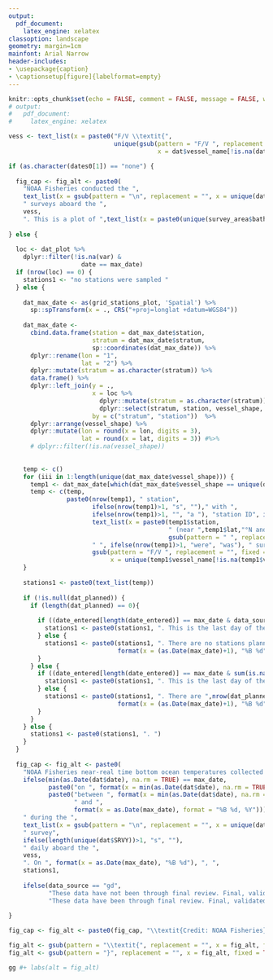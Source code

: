 ```yaml
---
output:
  pdf_document:
    latex_engine: xelatex
classoption: landscape
geometry: margin=1cm
mainfont: Arial Narrow
header-includes:
- \usepackage{caption}
- \captionsetup[figure]{labelformat=empty}
---
```

\fontsize{12}{22}
\fontseries{b}
\selectfont
\pagenumbering{gobble}


```r
knitr::opts_chunk$set(echo = FALSE, comment = FALSE, message = FALSE, warning = FALSE, error = FALSE)
# output:
#   pdf_document:
#     latex_engine: xelatex
```

```r

vess <- text_list(x = paste0("F/V \\textit{",
                             unique(gsub(pattern = "F/V ", replacement = "", fixed = TRUE, 
                                         x = dat$vessel_name[!is.na(dat$vessel_name)])),"}"))

if (as.character(dates0[1]) == "none") {
  
  fig_cap <- fig_alt <- paste0(
    "NOAA Fisheries conducted the ", 
    text_list(x = gsub(pattern = "\n", replacement = "", x = unique(dat_plot$reg_lab[!is.na(dat$reg_shapefile)]))),
    " surveys aboard the ",
    vess,
    ". This is a plot of ",text_list(x = paste0(unique(survey_area$bathymetry$METERS), "m"))," bathymetry and empty grid of stations.")
  
} else {
  
  loc <- dat_plot %>% 
    dplyr::filter(!is.na(var) & 
                    date == max_date) 
  if (nrow(loc) == 0) {
    stations1 <- "no stations were sampled "
  } else {
    
    dat_max_date <- as(grid_stations_plot, 'Spatial') %>%
      sp::spTransform(x = ., CRS("+proj=longlat +datum=WGS84"))
    
    dat_max_date <- 
      cbind.data.frame(station = dat_max_date$station, 
                       stratum = dat_max_date$stratum, 
                       sp::coordinates(dat_max_date)) %>% 
      dplyr::rename(lon = "1", 
                    lat = "2") %>%
      dplyr::mutate(stratum = as.character(stratum)) %>%
      data.frame() %>%
      dplyr::left_join(y = ., 
                       x = loc %>% 
                         dplyr::mutate(stratum = as.character(stratum)) %>% 
                         dplyr::select(stratum, station, vessel_shape, vessel_name, date, var_bin), 
                       by = c("stratum", "station"))  %>%
      dplyr::arrange(vessel_shape) %>% 
      dplyr::mutate(lon = round(x = lon, digits = 3), 
                    lat = round(x = lat, digits = 3)) #%>% 
      # dplyr::filter(!is.na(vessel_shape))
    
    
    temp <- c()
    for (iii in 1:length(unique(dat_max_date$vessel_shape))) {
      temp1 <- dat_max_date[which(dat_max_date$vessel_shape == unique(dat_max_date$vessel_shape)[iii]),]
      temp <- c(temp, 
                paste0(nrow(temp1), " station",
                       ifelse(nrow(temp1)>1, "s", "")," with ",
                       ifelse(nrow(temp1)>1, "", "a "), "station ID", ifelse(nrow(temp1)>1, "s", ""), " of ",
                       text_list(x = paste0(temp1$station,
                                            " (near ",temp1$lat,"°N and ",temp1$lon,"°W, measuring ",
                                            gsub(pattern = " ", replacement = "", x = temp1$var_bin, fixed = TRUE),"°C)")), 
                       " ", ifelse(nrow(temp1)>1, "were", "was"), " surveyed by the F/V \\textit{",
                       gsub(pattern = "F/V ", replacement = "", fixed = TRUE,
                            x = unique(temp1$vessel_name[!is.na(temp1$vessel_name)])),"}") )
    }
    
    stations1 <- paste0(text_list(temp))
    
    if (!is.null(dat_planned)) {
      if (length(dat_planned) == 0){
        
        if ((date_entered[length(date_entered)] == max_date & data_source == "haul")) {
          stations1 <- paste0(stations1, ". This is the last day of the survey. ")
        } else {
          stations1 <- paste0(stations1, ". There are no stations planned for ", 
                              format(x = (as.Date(max_date)+1), "%B %d"), ". ")
        }
      } else {
        if ((date_entered[length(date_entered)] == max_date & sum(is.na(dat$var))>0)) {
          stations1 <- paste0(stations1, ". This is the last day of the survey. ")
        } else {
          stations1 <- paste0(stations1, ". There are ",nrow(dat_planned[dat_planned$planned == "Y",])," stations planned for ", 
                              format(x = (as.Date(max_date)+1), "%B %d"), ". ")
        }
      }
    } else {
      stations1 <- paste0(stations1, ". ")
    }
  }
  
  fig_cap <- fig_alt <- paste0(
    "NOAA Fisheries near-real time bottom ocean temperatures collected ", 
    ifelse(min(as.Date(dat$date), na.rm = TRUE) == max_date, 
           paste0("on ", format(x = min(as.Date(dat$date), na.rm = TRUE), "%B %d, %Y")), 
           paste0("between ", format(x = min(as.Date(dat$date), na.rm = TRUE), "%B %d"), 
                  " and ", 
                  format(x = as.Date(max_date), format = "%B %d, %Y"))), 
    " during the ",
    text_list(x = gsub(pattern = "\n", replacement = "", x = unique(dat_plot$reg_lab[!is.na(dat$reg_shapefile)]))),
    " survey",
    ifelse(length(unique(dat$SRVY))>1, "s", ""),
    " daily aboard the ",
    vess,
    ". On ", format(x = as.Date(max_date), "%B %d"), ", ",
    stations1, 
    
    ifelse(data_source == "gd", 
           "These data have not been through final review. Final, validated survey data (e.g., temperature and species collected at each station among other observations), will be publicly accessible on the Fisheries One Stop Shop (FOSS; https://www.fisheries.noaa.gov/foss/f?p=215:200:1899488600966:Mail:NO:::) platform. ", 
           "These data have been through final review. Final, validated survey data (e.g., temperature and species collected at each station among other observations), are publicly accessible on the Fisheries One Stop Shop (FOSS; https://www.fisheries.noaa.gov/foss/f?p=215:200:1899488600966:Mail:NO:::) platform. "))
  
}

fig_cap <- fig_alt <- paste0(fig_cap, "\\textit{Credit: NOAA Fisheries}")

fig_alt <- gsub(pattern = "\\textit{", replacement = "", x = fig_alt, fixed = TRUE)
fig_alt <- gsub(pattern = "}", replacement = "", x = fig_alt, fixed = TRUE)

```

```r
gg #+ labs(alt = fig_alt)
```

